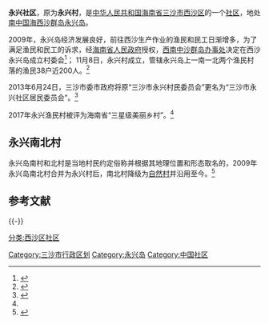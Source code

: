 '''永兴社区'''，原为'''永兴村'''，是[[中华人民共和国|中华人民共和国]][[海南省|海南省]][[三沙市|三沙市]][[西沙区|西沙区]]的一个[[社区_(行政区划)|社区]]，地处[[南中国海|南中国海]][[西沙群岛|西沙群岛]][[永兴岛|永兴岛]]。

2009年，永兴岛经济发展良好，前往西沙生产作业的渔民和民工日渐增多，为了满足渔民和民工的诉求，经[[海南省人民政府|海南省人民政府]]授权，[[海南省西沙群岛、南沙群岛、中沙群岛办事处|西南中沙群岛办事处]]决定在西沙永兴岛成立村委会<ref>{{Cite web|title=西沙永兴岛赵述岛分别成立村委会|url=http://hnrb.hinews.cn/html/2009-11/12/content_171864.htm|accessdate=2009年11月8日|date=2009-11-12|publisher=[[海南日报|海南日报]]|archive-date=2016-03-04|archive-url=https://web.archive.org/web/20160304053227/http://hnrb.hinews.cn/html/2009-11/12/content_171864.htm|dead-url=no}}</ref>； 11月8日，永兴村成立，管辖永兴岛上一南一北两个渔民村落的渔民38户近200人。<ref>{{Cite web|title=最美三沙|url=http://whb.news365.com.cn/tx/201207/t20120718_534224.html|accessdate=2012年7月18日|date=2012-07-18|publisher=《[[文汇报_(上海)|文汇报]]》|archiveurl=https://archive.is/20130628082141/http://whb.news365.com.cn/tx/201207/t20120718_534224.html|archivedate=2013年6月28日|dead-url=yes}}</ref>

2013年6月24日，三沙市委市政府将原“三沙市永兴村民委员会”更名为“三沙市永兴社区居民委员会”。<ref name=":0">{{Cite web|title=环境设施大变样！三沙永兴社区入选五星级美丽乡村-三沙新闻网-南海网|url=http://sansha.hinews.cn/system/2018/10/11/031536966.shtml|access-date=2022-04-27|work=sansha.hinews.cn}}</ref>

2017年永兴渔民村被评为海南省“三星级美丽乡村”。<ref name=":0" />

== 永兴南北村 ==
永兴岛南村和北村是当地村民约定俗称并根据其地理位置和形态取名的，2009年永兴岛南北村合并为永兴村后，南北村降级为[[自然村落|自然村]]并沿用至今。<ref>{{Cite web|title=综合查询|url=https://dmfw.mca.gov.cn/online/map.html?keyWordPlaceName=%E5%8C%97%E6%9D%91&isIndex=true|access-date=2021-08-16|work=dmfw.mca.gov.cn|archive-date=2021-08-16|archive-url=https://web.archive.org/web/20210816063125/https://dmfw.mca.gov.cn/online/map.html?keyWordPlaceName=%E5%8C%97%E6%9D%91&isIndex=true|dead-url=no}}</ref>

== 参考文献 ==
{{Reflist|2}}

{{-}}
{{三沙市行政區劃}}
{{西沙群岛}}
{{永兴岛}}

[[Category:三沙市行政区划|Category:三沙市行政区划]]
[[Category:永兴岛|Category:永兴岛]]
[[Category:中国社区|Category:中国社区]]
[[分类:西沙区社区|分类:西沙区社区]]